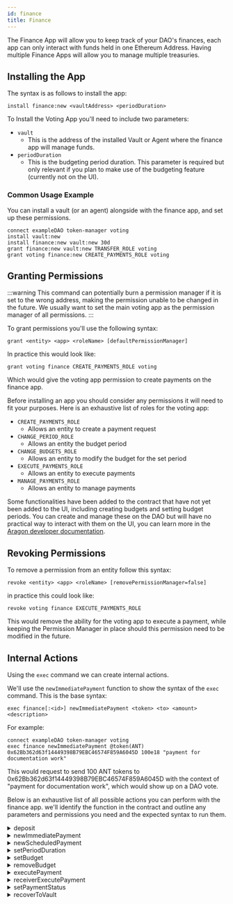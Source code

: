 ```yaml
---
id: finance
title: Finance
---
```


The Finance App will allow you to keep track of your DAO's finances, each app can only interact with funds held in one Ethereum Address. Having multiple Finance Apps will allow you to manage multiple treasuries.


## Installing the App


The syntax is as follows to install the app:

```
install finance:new <vaultAddress> <periodDuration>
```

To Install the Voting App you'll need to include two parameters:
 - `vault`
    - This is the address of the installed Vault or Agent where the finance app will manage funds.
 - `periodDuration`
    - This is the budgeting period duration. This parameter is required but only relevant if you plan to make use of the budgeting feature (currently not on the UI).


### Common Usage Example

You can install a vault (or an agent) alongside with the finance app, and set up these permissions.
```
connect exampleDAO token-manager voting
install vault:new
install finance:new vault:new 30d
grant finance:new vault:new TRANSFER_ROLE voting
grant voting finance:new CREATE_PAYMENTS_ROLE voting
```


<InstallVersioning />

## Granting Permissions

:::warning
This command can potentially burn a permission manager if it is set to the wrong address, making the permission unable to be changed in the future. We usually want to set the main voting app as the permission manager of all permissions.
:::

To grant permissions you'll use the following syntax:

```
grant <entity> <app> <roleName> [defaultPermissionManager]
```

In practice this would look like:

```
grant voting finance CREATE_PAYMENTS_ROLE voting
````

Which would give the voting app permission to create payments on the finance app.

Before installing an app you should consider any permissions it will need to fit your purposes. Here is an exhaustive list of roles for the voting app:

- `CREATE_PAYMENTS_ROLE`
    - Allows an entity to create a payment request
- `CHANGE_PERIOD_ROLE`
    - Allows an entity the budget period
- `CHANGE_BUDGETS_ROLE`
    - Allows an entity to modify the budget for the set period
- `EXECUTE_PAYMENTS_ROLE`
    - Allows an entity to execute payments
- `MANAGE_PAYMENTS_ROLE`
    - Allows an entity to manage payments


<TypesOfEntities />



<OracleGrant />

Some functionalities have been added to the contract that have not yet been added to the UI, including creating budgets and setting budget periods. You can create and manage these on the DAO but will have no practical way to interact with them on the UI, you can learn more in the [Aragon developer documentation](https://hack.aragon.org/docs/guides-custom-deploy#adding-a-vault-and-finance-instance).

## Revoking Permissions

To remove a permission from an entity follow this syntax:

```
revoke <entity> <app> <roleName> [removePermissionManager=false]
```

in practice this could look like:

```
revoke voting finance EXECUTE_PAYMENTS_ROLE
```

This would remove the ability for the voting app to execute a payment, while keeping the Permission Manager in place should this permission need to be modified in the future.

## Internal Actions

Using the `exec` command we can create internal actions.

We'll use the `newImmediatePayment` function to show the syntax of the `exec` command. This is the base syntax:

```
exec finance[:<id>] newImmediatePayment <token> <to> <amount> <description>
```

For example:

```
connect exampleDAO token-manager voting
exec finance newImmediatePayment @token(ANT) 0x62Bb362d63f14449398B79EBC46574F859A6045D 100e18 "payment for documentation work"
```

This would request to send 100 ANT tokens to 0x62Bb362d63f14449398B79EBC46574F859A6045D with the context of "payment for documentation work", which would show up on a DAO vote.

Below is an exhaustive list of all possible actions you can perform with the finance app. we'll identify the function in the contract and outline any parameters and permissions you need and the expected syntax to run them.

<details><summary>deposit</summary>

This will deposit approved ERC20 or ETH tokens into the vault managed by the finance app.

#### Parameters

- `token` - The address of the token that you wish to deposit. (address)
- `amount` - The amount of tokens you wish to deposit. **Take note of the token's decimal precision**. (uint256)
- `reference` - The reason for the deposit. (string)

#### Permissions

No additional permissions are needed to perform this function.

#### Syntax

`exec finance deposit <token> <amount> <reference>`

</details>

<details><summary>newImmediatePayment</summary>

This will create a new payment submission, requesting tokens held in the finance app's specified vault.

#### Parameters

- `token` - The address of the token you are requesting payment of. (address)
- `receiver` - The address of the entity that will receive the tokens. (address)
- `amount` - The amount of tokens being requested. **Take note of the token's decimal precision**. (uint256)
- `reference` - The reason for the deposit. (string)

#### Permissions

The entity creating the action will need the `CREATE_PAYMENTS_ROLE` role.

#### Syntax

`exec finance newImmediatePayment <token> <receiver> <amount> <reference>`


</details>

<details><summary>newScheduledPayment</summary>

Sets up a recurring payment scheduled for a specified amount of time, at set intervals with a specified token.

#### Parameters

- `token` - The address of the token you are requesting payment of. (address)
- `receiver` - The address of the entity that will receive the tokens. (address)
- `amount` - The amount of tokens being requested. **Take note of the token's decimal precision**. (uint256)
- `initialPaymentTime` - The timestamp of when the first payment is created. (unint64)
- `interval` - The amount of time that passes between one payment to the next. (uint64)
- `maxExecutions` - The maximum instances a payment can be executed. (uint64)
- `reference` - The reason for the deposit. (string)

#### Permissions

The entity creating the action will need the `CREATE_PAYMENTS_ROLE` role.

#### Syntax

`exec finance newImmediatePayment <token> <receiver> <amount> <initialPaymentTime> <interval> <maxExecutions> <reference>`


</details>

<details><summary>setPeriodDuration</summary>

Changes the accounting period duration, used for establishing periodic budgets.

#### Parameters

- `periodDuration` - The amount of time you want to change the budget duration to. (uint64)

#### Permissions

The entity creating the action will need the `CHANGE_PERIOD_ROLE` role.

#### Syntax

`exec finance setPeriodDuration <periodDuration>`


</details>

<details><summary>setBudget</summary>

This will establish a budget, setting a cap on the amount of a specified token that can be paid out in each period.

#### Parameters

- `token` - The address of the token you wish to set a budget for.
- `amount` - The maximum amount of specified tokens that can be paid out within the budget.

#### Permissions

The entity creating the action will need the `CHANGE_BUDGETS_ROLE` role.

#### Syntax

`exec finance setBudget <token> <amount>`


</details>

<details><summary>removeBudget</summary>

Removes any set budget for the specified token.

#### Parameters

- `token` - The address of the token you wish to remove a budget for.

#### Permissions

The entity creating the action will need the `CHANGE_BUDGETS_ROLE` role.

#### Syntax

`exec finance removeBudget <token> <amount>`


</details>

<details><summary>executePayment</summary>

Execute a pending payment.

#### Parameters

- `paymentId` - The numerical identifier of the pending payment. (uint256)

#### Permissions

The entity that will execute the payment needs the `EXECUTE_PAYMENTS_ROLE` role.

#### Syntax

`exec finance executePayment <paymentId>`


</details>

<details><summary>receiverExecutePayment</summary>

This allows the receipient of the payment to execute it without needing the `EXECUTE_PAYMENTS_ROLE`.

#### Parameters

- `paymentId` - The numerical identifier of the pending payment. (uint256)

#### Permissions

There are no permissions needed to execute this function, except that the caller must be the payment recipient address.

#### Syntax

`exec finance receiverExecutePayment <paymentId>`


</details>

<details><summary>setPaymentStatus</summary>

Can activate or disable an established payment.

#### Parameters

- `paymentId` - The numerical identifier of the payment you wish to change the status of. (uint256)
- `active` - Whether to change the payment status to active (true) or disabled (false). (boolean)

#### Permissions

The entity that wishes to change the status of a payment will need the `MANAGE_PAYMENTS_ROLE` role.

#### Syntax

`exec finance setPaymentStatus <paymentId> <active>`


</details>

<details><summary>recoverToVault</summary>

Sends the full holdings of a specified token that is held by this contract the vault/agent. This is in case tokens are mistakenly sent to this contract.

#### Parameters

- `token` - The address of the token you wish to recover to the vault.

#### Permissions

No permissions are needed to perform this function.

#### Syntax

`exec finance recoverToVault <token>`

</details>
